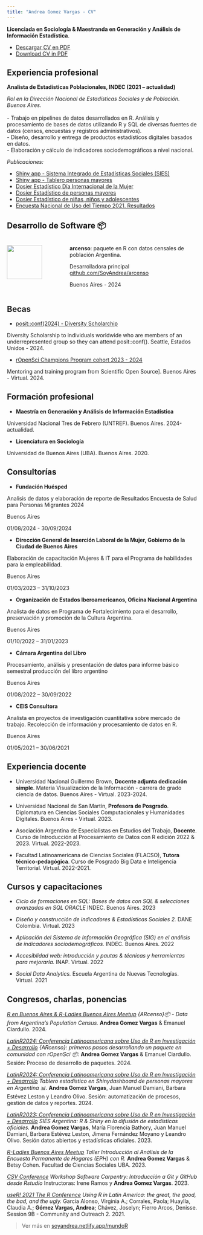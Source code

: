 ```yaml
---
title: "Andrea Gomez Vargas - CV"
---
```


**Licenciada en Sociología & Maestranda en Generación y Análisis de Información Estadística**.

- [Descargar CV en PDF](documentos/gomezvargas_cv.pdf)
- [Download CV in PDF](documentos/gomezvargas_cv_EN.html)

## Experiencia profesional

**Analista de Estadísticas Poblacionales, INDEC (2021 – actualidad)**

*Rol en la Dirección Nacional de Estadísticas Sociales y de Población. Buenos Aires.* <br> <br> - Trabajo en pipelines de datos desarrollados en R. Análisis y procesamiento de bases de datos utilizando R y SQL de diversas fuentes de datos (censos, encuestas y registros administrativos). <br>- Diseño, desarrollo y entrega de productos estadísticos digitales basados en datos. <br>- Elaboración y cálculo de indicadores sociodemográficos a nivel nacional.

::: concise
*Publicaciones:*

-   [Shiny app - Sistema Integrado de Estadísticas Sociales (SIES)](https://shiny.indec.gob.ar/sies/)
-   [Shiny app - Tablero personas mayores](https://shiny.indec.gob.ar/tablero_pm/)
-   [Dosier Estadístico Día Internacional de la Mujer](https://www.indec.gob.ar/ftp/cuadros/publicaciones/dosier_estadistico_8M_2023.pdf)
-   [Dosier Estadístico de personas mayores](https://www.indec.gob.ar/ftp/cuadros/poblacion/dosier_personas_mayores_2023.pdf)
-   [Dosier Estadístico de niñas, niños y adolescentes](https://www.indec.gob.ar/ftp/cuadros/poblacion/dosier_nnya_11_237A4EFD2B08.pdf)
-   [Encuesta Nacional de Uso del Tiempo 2021. Resultados](https://www.indec.gob.ar/ftp/cuadros/sociedad/enut_2021.pdf)
:::

## Desarrollo de Software 📦

::::: columns
::: {.column width="30%"}
![](image/arcenso.png){width="80%"}
:::

::: {.column width="70%"}
**arcenso**: paquete en R con datos censales de población Argentina.

Desarrolladora principal [github.com/SoyAndrea/arcenso](https://github.com/SoyAndrea/arcenso/)

Buenos Aires - 2024
:::
:::::

## Becas

-   [posit::conf(2024) - Diversity Scholarchip](https://posit.co/blog/posit-conf-2024-announcement/)

Diversity Scholarship to individuals worldwide who are members of an underrepresented group so they can attend posit::conf(). Seattle, Estados Unidos - 2024.

-   [rOpenSci Champions Program cohort 2023 - 2024](https://ropensci.org/champions/)

Mentoring and training program from Scientific Open Source\]. Buenos Aires - Virtual. 2024.

## Formación profesional

-   **Maestría en Generación y Análisis de Información Estadística**

Universidad Nacional Tres de Febrero (UNTREF). Buenos Aires. 2024-actualidad.

-   **Licenciatura en Sociología**

Universidad de Buenos Aires (UBA). Buenos Aires. 2020.

## Consultorías

-   **Fundación Huésped**

Analisis de datos y elaboración de reporte de Resultados Encuesta de Salud para Personas Migrantes 2024

Buenos Aires

01/08/2024 - 30/09/2024

-   **Dirección General de Inserción Laboral de la Mujer, Gobierno de la Ciudad de Buenos Aires**

Elaboración de capacitación Mujeres & IT para el Programa de habilidades para la empleabilidad.

Buenos Aires

01/03/2023 – 31/10/2023

-   **Organización de Estados Iberoamericanos, Oficina Nacional Argentina**

Analista de datos en Programa de Fortalecimiento para el desarrollo, preservación y promoción de la Cultura Argentina.

Buenos Aires

01/10/2022 – 31/01/2023

-   **Cámara Argentina del Libro**

Procesamiento, análisis y presentación de datos para informe básico semestral producción del libro argentino

Buenos Aires

01/08/2022 – 30/09/2022

-   **CEIS Consultora**

Analista en proyectos de investigación cuantitativa sobre mercado de trabajo. Recolección de información y procesamiento de datos en R.

Buenos Aires

01/05/2021 – 30/06/2021

## Experiencia docente

-   Universidad Nacional Guillermo Brown, **Docente adjunta dedicación simple**. Materia Visualización de la Información - carrera de grado ciencia de datos. Buenos Aires - Virtual. 2023-2024.

-   Universidad Nacional de San Martín, **Profesora de Posgrado**. Diplomatura en Ciencias Sociales Computacionales y Humanidades Digitales. Buenos Aires - Virtual. 2023.

-   Asociación Argentina de Especialistas en Estudios del Trabajo, **Docente**. Curso de Introducción al Procesamiento de Datos con R edición 2022 & 2023. Virtual. 2022-2023.

-   Facultad Latinoamericana de Ciencias Sociales (FLACSO), **Tutora técnico-pedagógica**. Curso de Posgrado Big Data e Inteligencia Territorial. Virtual. 2022-2021.

## Cursos y capacitaciones

-   *Ciclo de formaciones en SQL: Bases de datos con SQL & selecciones avanzadas en SQL ORACLE* INDEC. Buenos Aires. 2023

-   *Diseño y construcción de indicadores & Estadísticas Sociales 2.* DANE Colombia. Virtual. 2023

-   *Aplicación del Sistema de Información Geográfica (SIG) en el análisis de indicadores sociodemográficos.* INDEC. Buenos Aires. 2022

-   *Accesiblidad web: introducción y pautas & técnicas y herramientas para mejorarla.* INAP. Virtual. 2022

-   *Social Data Analytics.* Escuela Argentina de Nuevas Tecnologías. Virtual. 2021

## Congresos, charlas, ponencias

[*R en Buenos Aires & R-Ladies Buenos Aires Meetup*](https://github.com/SoyAndrea/arcenso-RenBA) *{ARcenso}📦 - Data from Argentina’s Population Census.* **Andrea Gomez Vargas** & Emanuel Ciardullo. 2024.

[*LatinR2024: Conferencia Latinoamericana sobre Uso de R en Investigación + Desarrollo*](https://github.com/SoyAndrea/arcenso-latinR2024) *{ARcenso}: primeros pasos desarrollando un paquete en comunidad con rOpenSci 📦.* **Andrea Gomez Vargas** & Emanuel Ciardullo. Sesión: Proceso de desarrollo de paquetes. 2024.

[*LatinR2024: Conferencia Latinoamericana sobre Uso de R en Investigación + Desarrollo*](https://github.com/SoyAndrea/tableropm-latinr2024) *Tablero estadístico en Shinydashboard de personas mayores en Argentina 📊.* **Andrea Gomez Vargas**, Juan Manuel Damiani, Barbara Estévez Leston y Leandro Olivo. Sesión: automatización de procesos, gestión de datos y reportes. 2024.

[*LatinR2023: Conferencia Latinoamericana sobre Uso de R en Investigación + Desarrollo*](https://github.com/SoyAndrea/SIES_LatinR2023) *SIES Argentina: R & Shiny en la difusión de estadísticas oficiales.* **Andrea Gomez Vargas**, María Florencia Bathory, Juan Manuel Damiani, Barbara Estévez Leston, Jimena Fernández Moyano y Leandro Olivo. Sesión datos abiertos y estadísticas oficiales. 2023.

[*R-Ladies Buenos Aires Meetup*](https://github.com/SoyAndrea/tallerEPH) *Taller Introducción al Análisis de la Encuesta Permanente de Hogares (EPH) con R.* **Andrea Gomez Vargas** & Betsy Cohen. Facultad de Ciencias Sociales UBA. 2023.

[*CSV Conference*](https://virginiagarciaalonso.github.io/2023-04-17-csvconf-r-git/) *Workshop Software Carpentry: Introducción a Git y GitHub desde Rstudio* Instructoras: Irene Ramos y **Andrea Gomez Vargas**. 2023.

[*useR! 2021 The R Conference*](https://soyandrea.netlify.app/publication/user2021/) *Using R in Latin America: the great, the good, the bad, and the ugly.* García Alonso, Virginia A.; Corrales, Paola; Huaylla, Claudia A.; **Gómez Vargas, Andrea**; Chávez, Joselyn; Fierro Arcos, Denisse. Session 9B - Community and Outreach 2. 2021.

> Ver más en [soyandrea.netlify.app/mundoR](https://soyandrea.netlify.app/publication/)
